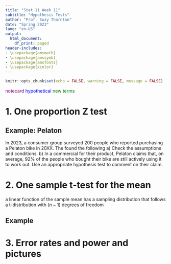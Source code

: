```yaml
---
title: "Stat 11 Week 11"
subtitle: "Hypothesis Tests" 
author: "Prof. Suzy Thornton"
date: "Spring 2023"
lang: "en-US"
output:
  html_document:
    df_print: paged
header-includes:
- \usepackage{amsmath}
- \usepackage{amssymb}
- \usepackage{amsfonts}
- \usepackage{xcolor}
---
```


```r
knitr::opts_chunk$set(echo = FALSE, warning = FALSE, message = FALSE)
```


<span style="color:purple">notecard</span>
<span style="color:blue">hypothetical</span>
<span style="color:green">new terms</span>


# 1.  One proportion Z test



## Example: Pelaton 

In 2023, a consumer group surveyed $200$ people who reported purchasing a Pelaton bike in 20XX. The found the following 
a) Check the assumptions and conditions.
b) In a commercial for their product, Pelaton claims that, on average, $92\%$ of the people who bought their bike are still actively using it to work out. Use an appropriate hypothesis test to comment on their claim.




# 2. One sample t-test for the mean 

a linear function of the sample mean has a sampling distribution that follows a t-distribution with $(n-1)$ degrees of freedom 


## Example 




# 3.  Error rates and power and pictures 